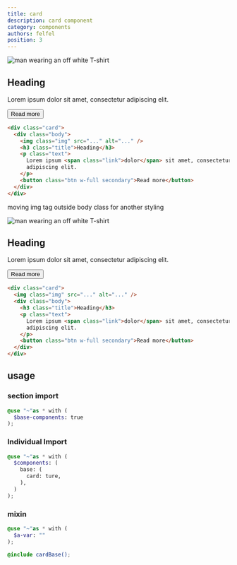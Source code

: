 ```yaml
---
title: card
description: card component
category: components
authors: felfel
position: 3
---
```



<BrowserBlock padding>
  <div class="prototype p-5">
    <div class="prototype-gap my-5">
      <div style={{ width: "286px" }} class="card">
        <div class="body">
          <Image
            class="img"
            width={250}
            height={200}
            src={CardImage}
            alt="man wearing an off white T-shirt "
          />
          <h2 class="title">Heading</h2>
          <p class="text">
            Lorem ipsum <span class="link">dolor</span> sit amet, consectetur
            adipiscing elit.
          </p>
          <button style={{ width: "100%" }} class="btn secondary">Read more</button>
        </div>
      </div>
    </div>
  </div>
</BrowserBlock>


```html
<div class="card">
  <div class="body">
    <img class="img" src="..." alt="..." />
    <h3 class="title">Heading</h3>
    <p class="text">
      Lorem ipsum <span class="link">dolor</span> sit amet, consectetur
      adipiscing elit.
    </p>
    <button class="btn w-full secondary">Read more</button>
  </div>
</div>
```

moving img tag outside body class for another styling

<BrowserBlock padding>
  <div class="prototype p-5">
  <div class="prototype-gap my-5">
    <div style={{ width: "252px" }} class="card">
        <Image
          class="img"
          width={250}
          height={200}
          src={CardImage}
          alt="man wearing an off white T-shirt "
        />
      <div class="body">
        <h2 class="title">Heading</h2>
        <p class="text">Lorem ipsum <span class="link">dolor</span> sit amet, consectetur
          adipiscing elit. </p>
        <button style={{ width:"100%"}} class="btn secondary">Read more</button>
      </div>
    </div>
  </div>
  </div>
</BrowserBlock>



```html
<div class="card">
  <img class="img" src="..." alt="..." />
  <div class="body">
    <h3 class="title">Heading</h3>
    <p class="text">
      Lorem ipsum <span class="link">dolor</span> sit amet, consectetur
      adipiscing elit.
    </p>
    <button class="btn w-full secondary">Read more</button>
  </div>
</div>
```

## usage

### section import

```scss
@use "~"as * with (
  $base-components: true
);
```

### Individual Import

```scss
@use "~"as * with (
  $components: (
    base: (
      card: ture,
    ),
  )
);
```

### mixin

```scss
@use "~"as * with (
  $a-var: ""
);

@include cardBase();
```
